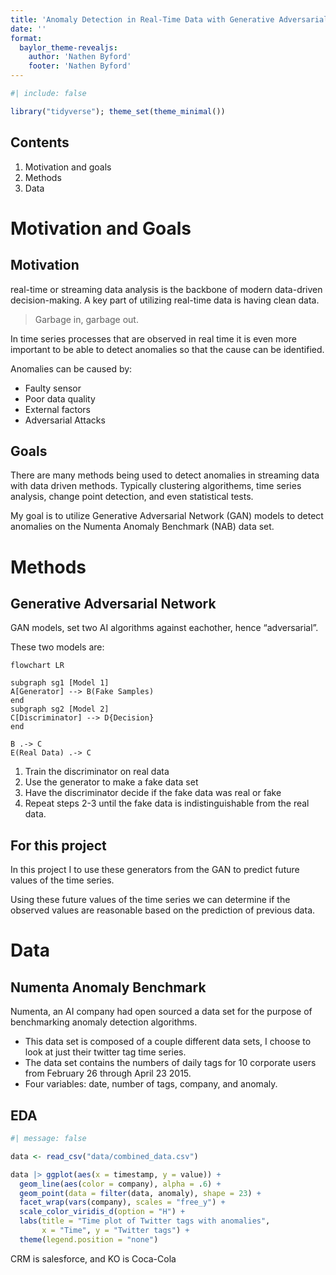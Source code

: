 ```yaml
---
title: 'Anomaly Detection in Real-Time Data with Generative Adversarial Network (GAN)'
date: ''
format: 
  baylor_theme-revealjs:
    author: 'Nathen Byford'
    footer: 'Nathen Byford'
---
```


```r
#| include: false

library("tidyverse"); theme_set(theme_minimal())
```


## Contents

1. Motivation and goals
2. Methods
3. Data


# Motivation and Goals

## Motivation {.smaller}

real-time or streaming data analysis is the backbone of modern data-driven decision-making. A key part of utilizing real-time data is having clean data.

> Garbage in, garbage out.

In time series processes that are observed in real time it is even more important to be able to detect anomalies so that the cause can be identified.

Anomalies can be caused by:

* Faulty sensor
* Poor data quality
* External factors
* Adversarial Attacks

## Goals

There are many methods being used to detect anomalies in streaming data with data driven methods. Typically clustering algorithems, time series analysis, change point detection, and even statistical tests. 

::: def
My goal is to utilize Generative Adversarial Network (GAN) models to detect anomalies on the Numenta Anomaly Benchmark (NAB) data set.
:::

# Methods

## Generative Adversarial Network {.smaller}

GAN models, set two AI algorithms against eachother, hence "adversarial".

These two models are:
```mermaid
flowchart LR

subgraph sg1 [Model 1]
A[Generator] --> B(Fake Samples)
end
subgraph sg2 [Model 2]
C[Discriminator] --> D{Decision}
end

B .-> C
E(Real Data) .-> C
```

1. Train the discriminator on real data
2. Use the generator to make a fake data set
3. Have the discriminator decide if the fake data was real or fake
4. Repeat steps 2-3 until the fake data is indistinguishable from the real data.

## For this project

In this project I to use these generators from the GAN to predict future values of the time series.

Using these future values of the time series we can determine if the observed values are reasonable based on the prediction of previous data.

# Data

## Numenta Anomaly Benchmark {.smaller}

Numenta, an AI company had open sourced a data set for the purpose of benchmarking anomaly detection algorithms. 

* This data set  is composed of a couple different data sets, I choose to look at just their twitter tag time series.
* The data set contains the numbers of daily tags for 10 corporate users from  February 26 through April 23 2015.
* Four variables: date, number of tags, company, and anomaly.


## EDA

```r
#| message: false

data <- read_csv("data/combined_data.csv")

data |> ggplot(aes(x = timestamp, y = value)) +
  geom_line(aes(color = company), alpha = .6) +
  geom_point(data = filter(data, anomaly), shape = 23) +
  facet_wrap(vars(company), scales = "free_y") +
  scale_color_viridis_d(option = "H") +
  labs(title = "Time plot of Twitter tags with anomalies",
       x = "Time", y = "Twitter tags") +
  theme(legend.position = "none")
```

:::aside
CRM is salesforce, and KO is Coca-Cola
:::